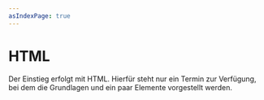 ```yaml
---
asIndexPage: true
---
```


# HTML

Der Einstieg erfolgt mit HTML. Hierfür steht nur ein Termin zur Verfügung, bei dem die Grundlagen und ein paar Elemente vorgestellt werden. 